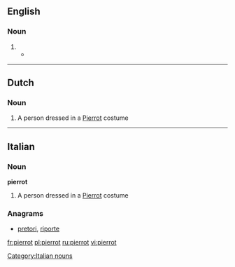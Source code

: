 ==English==

===Noun===
{{en-noun}}

# {{alternative form of|[[Pierrot]]}}
#*{{quote-news|year=2009|date=June 3|author=Claudia La Rocco|title=With Each Youthful Step, Discoveries and Transformations|work=New York Times|url=http://www.nytimes.com/2009/06/03/arts/dance/03school.html
|passage=Then came the very young, in the “Ballabile des Enfants” from “Harlequinade,” a colorful, confectionary swirl of polichinelles, '''pierrots''' and scaramouches, set to Riccardo Drigo. }}

----

==Dutch==

===Noun===
{{nl-noun|pierrots}}

# A person dressed in a [[Pierrot]] costume

----

==Italian==

===Noun===
'''pierrot''' {{m}} {{inv}}

# A person dressed in a [[Pierrot]] costume

===Anagrams===
* [[pretori#Italian|pretori]], [[riporte#Italian|riporte]]
[[Category:Italian nouns]]

[[fr:pierrot]]
[[pl:pierrot]]
[[ru:pierrot]]
[[vi:pierrot]]